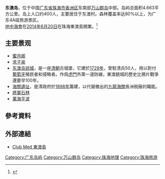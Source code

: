 '''东澳岛'''，位于中国[[广东省|广东省]][[珠海市|珠海市]][[香洲区|香洲区]]东南部[[万山群岛|万山群岛]]中部。岛屿总面积4.663平方公里。岛上人口约400人，主要居住于东澳村。森林覆盖率达80%以上，为广东4A级旅游景区。<br />

[[地中海會|地中海會]]在[[2014年|2014年]][[6月20日|6月20日]]在珠海東澳島開業。<ref>{{cite news|url=http://www.exmoo.com/index.php?m=content&c=index&a=show&catid=27&id=46868|title=20/6開幕！Club Med珠海東澳島插旗|newspaper=''[[力報|力報]]''|accessdate=2015-06-04|archive-date=2020-04-15|archive-url=https://web.archive.org/web/20200415083412/https://www.exmoo.com/index.php?m=content&c=index&a=show&catid=27&id=46868}}</ref>

== 主要景观 ==
* [[蜜月阁|蜜月阁]]
* [[求子泉|求子泉]]
* [[东澳岛铳城|东澳岛铳城]]，是一座[[清朝|清朝]]古城堡，它建於[[1729年|1729年]]，曾駐清兵50人，用以對付[[葡萄牙|葡萄牙]]殖民者和侵略者。作爲[[虎門|虎門]]外第一道防線，東澳銃城的歷史比鴉片戰爭還要早100年。
* [[海關遺址|海關遺址]]，是清政府於[[1898年|1898年]]籌建，以代替撤出的[[九龍海關|九龍海關]]長洲税廠的職能。
* [[將軍石林|將軍石林]]
* [[萬海平波|萬海平波]]

== 參考資料 ==
{{reflist}}

== 外部連結 ==
*[http://www.clubmed.com.hk/cm/%25E5%25BA%25A6%25E5%2581%2587%25E6%259D%2591-%25E6%259D%25B1%25E6%25BE%25B3%25E5%25B3%25B6-%25E4%25B8%25AD%25E5%259C%258B_p-173-l-ZT-v-DAOC-pe-15H-ac-vh.html?gclid=CO2_wZe39cUCFUEIvAodYVsAGw#hp-origin=push|destinations|bloc|S|2_4|%E7%8F%A0%E6%B5%B7%E6%9D%B1%E6%BE%B3%E5%B3%B6?CMCID=PS_SUM15_Google_Luxury_Zhuhai_Chi_SEM Club Med 東澳島]
{{coord|22.018389|N|113.709822|E|type:isle|display=title}}
{{commons cat|Dong'ao Island|東澳島}}
[[Category:广东岛屿|Category:广东岛屿]]

[[Category:万山群岛|Category:万山群岛]]
[[Category:珠海地理|Category:珠海地理]]
[[Category:珠海旅游|Category:珠海旅游]]